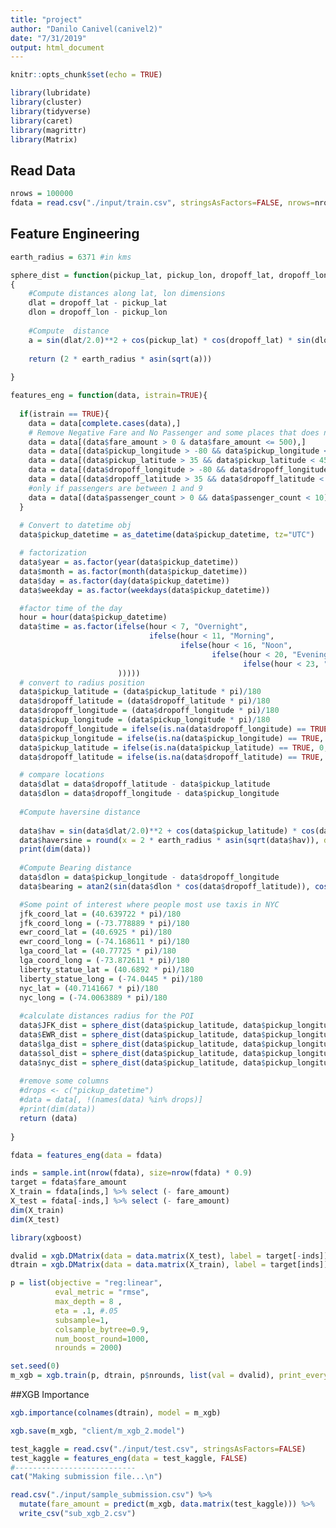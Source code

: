 ```yaml
---
title: "project"
author: "Danilo Canivel(canivel2)"
date: "7/31/2019"
output: html_document
---
```


```r
knitr::opts_chunk$set(echo = TRUE)
```


```r
library(lubridate)
library(cluster)
library(tidyverse)
library(caret)
library(magrittr)
library(Matrix)
```


## Read Data

```r
nrows = 100000
fdata = read.csv("./input/train.csv", stringsAsFactors=FALSE, nrows=nrows)
```

## Feature Engineering

```r
earth_radius = 6371 #in kms

sphere_dist = function(pickup_lat, pickup_lon, dropoff_lat, dropoff_lon)
{
    #Compute distances along lat, lon dimensions
    dlat = dropoff_lat - pickup_lat
    dlon = dropoff_lon - pickup_lon
    
    #Compute  distance
    a = sin(dlat/2.0)**2 + cos(pickup_lat) * cos(dropoff_lat) * sin(dlon/2.0)**2
    
    return (2 * earth_radius * asin(sqrt(a)))
    
} 

features_eng = function(data, istrain=TRUE){
  
  if(istrain == TRUE){
    data = data[complete.cases(data),]
    # Remove Negative Fare and No Passenger and some places that does not exist
    data = data[(data$fare_amount > 0 & data$fare_amount <= 500),]
    data = data[(data$pickup_longitude > -80 && data$pickup_longitude < -70),]
    data = data[(data$pickup_latitude > 35 && data$pickup_latitude < 45),]
    data = data[(data$dropoff_longitude > -80 && data$dropoff_longitude < -70),]
    data = data[(data$dropoff_latitude > 35 && data$dropoff_latitude < 45),]
    #only if passengers are between 1 and 9
    data = data[(data$passenger_count > 0 && data$passenger_count < 10),]
  }
  
  # Convert to datetime obj
  data$pickup_datetime = as_datetime(data$pickup_datetime, tz="UTC")

  # factorization
  data$year = as.factor(year(data$pickup_datetime))
  data$month = as.factor(month(data$pickup_datetime))
  data$day = as.factor(day(data$pickup_datetime))
  data$weekday = as.factor(weekdays(data$pickup_datetime))

  #factor time of the day
  hour = hour(data$pickup_datetime)
  data$time = as.factor(ifelse(hour < 7, "Overnight", 
                               ifelse(hour < 11, "Morning", 
                                      ifelse(hour < 16, "Noon",
                                             ifelse(hour < 20, "Evening",
                                                    ifelse(hour < 23, "night", "overnight")
                        )))))
  # convert to radius position
  data$pickup_latitude = (data$pickup_latitude * pi)/180
  data$dropoff_latitude = (data$dropoff_latitude * pi)/180
  data$dropoff_longitude = (data$dropoff_longitude * pi)/180
  data$pickup_longitude = (data$pickup_longitude * pi)/180 
  data$dropoff_longitude = ifelse(is.na(data$dropoff_longitude) == TRUE, 0,data$dropoff_longitude)
  data$pickup_longitude = ifelse(is.na(data$pickup_longitude) == TRUE, 0,data$pickup_longitude)
  data$pickup_latitude = ifelse(is.na(data$pickup_latitude) == TRUE, 0,data$pickup_latitude)
  data$dropoff_latitude = ifelse(is.na(data$dropoff_latitude) == TRUE, 0,data$dropoff_latitude)

  # compare locations
  data$dlat = data$dropoff_latitude - data$pickup_latitude
  data$dlon = data$dropoff_longitude - data$pickup_longitude 
  
  #Compute haversine distance
  
  data$hav = sin(data$dlat/2.0)**2 + cos(data$pickup_latitude) * cos(data$dropoff_latitude) * sin(data$dlon/2.0)**2
  data$haversine = round(x = 2 * earth_radius * asin(sqrt(data$hav)), digits = 4)
  print(dim(data))
  
  #Compute Bearing distance
  data$dlon = data$pickup_longitude - data$dropoff_longitude
  data$bearing = atan2(sin(data$dlon * cos(data$dropoff_latitude)), cos(data$pickup_latitude) * sin(data$dropoff_latitude) - sin(data$pickup_latitude) * cos(data$dropoff_latitude) * cos(data$dlon))

  #Some point of interest where people most use taxis in NYC
  jfk_coord_lat = (40.639722 * pi)/180
  jfk_coord_long = (-73.778889 * pi)/180
  ewr_coord_lat = (40.6925 * pi)/180
  ewr_coord_long = (-74.168611 * pi)/180
  lga_coord_lat = (40.77725 * pi)/180
  lga_coord_long = (-73.872611 * pi)/180
  liberty_statue_lat = (40.6892 * pi)/180
  liberty_statue_long = (-74.0445 * pi)/180
  nyc_lat = (40.7141667 * pi)/180
  nyc_long = (-74.0063889 * pi)/180
  
  #calculate distances radius for the POI
  data$JFK_dist = sphere_dist(data$pickup_latitude, data$pickup_longitude, jfk_coord_lat, jfk_coord_long) + sphere_dist(jfk_coord_lat, jfk_coord_long, data$dropoff_latitude, data$dropoff_longitude)
  data$EWR_dist = sphere_dist(data$pickup_latitude, data$pickup_longitude, ewr_coord_lat, ewr_coord_long) +  sphere_dist(ewr_coord_lat, ewr_coord_long, data$dropoff_latitude, data$dropoff_longitude)
  data$lga_dist = sphere_dist(data$pickup_latitude, data$pickup_longitude, lga_coord_lat, lga_coord_long) + sphere_dist(lga_coord_lat, lga_coord_long, data$dropoff_latitude, data$dropoff_longitude) 
  data$sol_dist = sphere_dist(data$pickup_latitude, data$pickup_longitude, liberty_statue_lat, liberty_statue_long) + sphere_dist(liberty_statue_lat, liberty_statue_long, data$dropoff_latitude, data$dropoff_longitude)
  data$nyc_dist = sphere_dist(data$pickup_latitude, data$pickup_longitude, nyc_lat, nyc_long) + sphere_dist(nyc_lat, nyc_long, data$dropoff_latitude, data$dropoff_longitude)
  
  #remove some columns
  #drops <- c("pickup_datetime")
  #data = data[, !(names(data) %in% drops)]
  #print(dim(data))
  return (data)
  
}
```

```r
fdata = features_eng(data = fdata)
```


```r
inds = sample.int(nrow(fdata), size=nrow(fdata) * 0.9) 
target = fdata$fare_amount
X_train = fdata[inds,] %>% select (- fare_amount)
X_test = fdata[-inds,] %>% select (- fare_amount)
dim(X_train)
dim(X_test)
```

```r
library(xgboost)

dvalid = xgb.DMatrix(data = data.matrix(X_test), label = target[-inds])
dtrain = xgb.DMatrix(data = data.matrix(X_train), label = target[inds])

p = list(objective = "reg:linear",
          eval_metric = "rmse",
          max_depth = 8 ,
          eta = .1, #.05
          subsample=1,
          colsample_bytree=0.9,
          num_boost_round=1000,
          nrounds = 2000)

set.seed(0)
m_xgb = xgb.train(p, dtrain, p$nrounds, list(val = dvalid), print_every_n = 10, early_stopping_rounds = 30)
```
##XGB Importance
```r
xgb.importance(colnames(dtrain), model = m_xgb)
```

```r
xgb.save(m_xgb, "client/m_xgb_2.model")
```


```r
test_kaggle = read.csv("./input/test.csv", stringsAsFactors=FALSE)
test_kaggle = features_eng(data = test_kaggle, FALSE)
#---------------------------
cat("Making submission file...\n")

read.csv("./input/sample_submission.csv") %>%  
  mutate(fare_amount = predict(m_xgb, data.matrix(test_kaggle))) %>%
  write_csv("sub_xgb_2.csv")
```